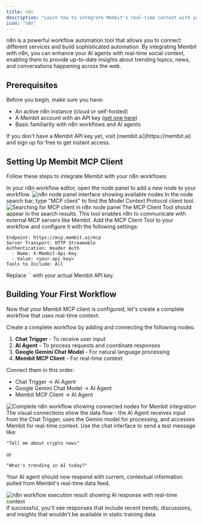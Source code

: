 ```yaml
---
title: n8n
description: "Learn how to integrate Membit's real-time context with your n8n workflows using the MCP client."
icon: "n8n"
---
```


n8n is a powerful workflow automation tool that allows you to connect different services and build sophisticated automation. By integrating Membit with n8n, you can enhance your AI agents with real-time social context, enabling them to provide up-to-date insights about trending topics, news, and conversations happening across the web.

## Prerequisites

Before you begin, make sure you have:

- An active n8n instance (cloud or self-hosted)
- A Membit account with an API key ([get one here](https://membit.ai))
- Basic familiarity with n8n workflows and AI agents

<Tip>
  If you don't have a Membit API key yet, visit [membit.ai](https://membit.ai)
  and sign up for free to get instant access.
</Tip>

## Setting Up Membit MCP Client

Follow these steps to integrate Membit with your n8n workflows:

<Steps>
<Step title="Open the Node Panel">
In your n8n workflow editor, open the node panel to add a new node to your workflow.

<Frame>
<img src="/images/n8n/node-panel.png" alt="n8n node panel interface showing available nodes" />
</Frame>
</Step>

<Step title="Search for MCP Client">
In the node search bar, type "MCP client" to find the Model Context Protocol client tool.

<Frame>
  <img
    src="/images/n8n/search-mcp-clinet.png"
    alt="Searching for MCP client in n8n node panel"
  />
</Frame>

<Check>
The MCP Client Tool should appear in the search results. This tool enables n8n to communicate with external MCP servers like Membit.
</Check>
</Step>

<Step title="Configure Membit MCP Client">
Add the MCP Client Tool to your workflow and configure it with the following settings:

```
Endpoint: https://mcp.membit.ai/mcp
Server Transport: HTTP Streamable
Authentication: Header Auth
  - Name: X-Membit-Api-Key
  - Value: <your-api-key>
Tools to Include: All
```

<Warning>
Replace `<your-api-key>` with your actual Membit API key.
</Warning>

</Step>
</Steps>

## Building Your First Workflow

Now that your Membit MCP client is configured, let's create a complete workflow that uses real-time context:

<Steps>
<Step title="Add Required Nodes">
Create a complete workflow by adding and connecting the following nodes:

1. **Chat Trigger** - To receive user input
2. **AI Agent** - To process requests and coordinate responses
3. **Google Gemini Chat Model** - For natural language processing
4. **Membit MCP Client** - For real-time context

</Step>

<Step title="Connect the Nodes">
Connect them in this order:

- Chat Trigger → AI Agent
- Google Gemini Chat Model → AI Agent
- Membit MCP Client → AI Agent

<Frame>
  <img
    src="/images/n8n/example-workflow.png"
    alt="Complete n8n workflow showing connected nodes for Membit integration"
  />
</Frame>

<Check>
The visual connections show the data flow - the AI Agent receives input from the Chat Trigger, uses the Gemini model for processing, and accesses Membit for real-time context.
</Check>
</Step>

<Step title="Test Your Workflow">
Use the chat interface to send a test message like:

```
"Tell me about crypto news"
```

or

```
"What's trending in AI today?"
```

Your AI agent should now respond with current, contextual information pulled from Membit's real-time data feed.

<Frame caption="Example response showing real-time context from Membit">
  <img
    src="/images/n8n/example-result.png"
    alt="n8n workflow execution result showing AI response with real-time context"
  />
</Frame>

<Check>
If successful, you'll see responses that include recent trends, discussions, and insights that wouldn't be available in static training data.
</Check>
</Step>
</Steps>
